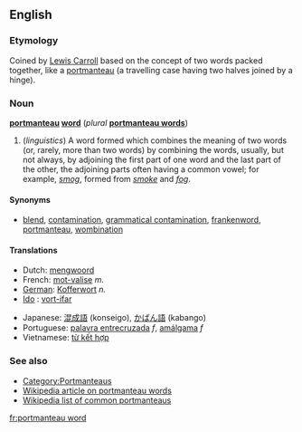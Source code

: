 ==English==

===Etymology===
Coined by [[w:Lewis_Carroll|Lewis Carroll]] based on the concept of two words packed together, like a [[portmanteau]] (a travelling case having two halves joined by a hinge).

===Noun===
'''[[portmanteau]] [[word]]''' (''plural'' '''[[portmanteau words]]''')

# (''linguistics'')  A word formed which combines the meaning of two words (or, rarely, more than two words) by combining the words, usually, but not always, by adjoining the first part of one word and the last part of the other, the adjoining parts often having a common vowel; for example, ''[[smog]]'', formed from ''[[smoke]]'' and ''[[fog]]''. 

====Synonyms====
*[[blend]], [[contamination]], [[grammatical contamination]], [[frankenword]], [[portmanteau]], [[wombination]]

<!--
====Quotations====
This is a bad example, as "multiculturalism" is not a portmanteau word as we have defined it above. - Paul G
#:* '''1995''' "[[Multiculturalism]]" is a [[portmanteau word]], containing in its [[definition]] and its [[resonance]] [[connotation]]s as many [[concept]]s as a suitcase does socks - Michael Cart, ''From Romance to Realism'', page 110. 
-->

====Translations====
{{top}}
* Dutch: [[mengwoord]]
* French: [[mot-valise]] ''m.''
* [[w:German language|German]]: [[Kofferwort]] ''n.''
* [[w:Ido|Ido]] : [[vort-ifar]]
{{mid}}
* Japanese: [[混成語]] (konseigo), [[かばん語]] (kabango)
* Portuguese: [[palavra entrecruzada]] ''f'', [[amálgama]] ''f''
* Vietnamese: [[từ kết hợp]] <!-- This literal translation back into English belongs on the Vietnamese page (''literally: "combined word"'') -->
{{bottom}}

===See also===
*[[:Category:Portmanteaus|Category:Portmanteaus]]
*[[w:Portmanteau|Wikipedia article on portmanteau words]]
*[[w:List of portmanteaus|Wikipedia list of common portmanteaus]]

[[fr:portmanteau word]]